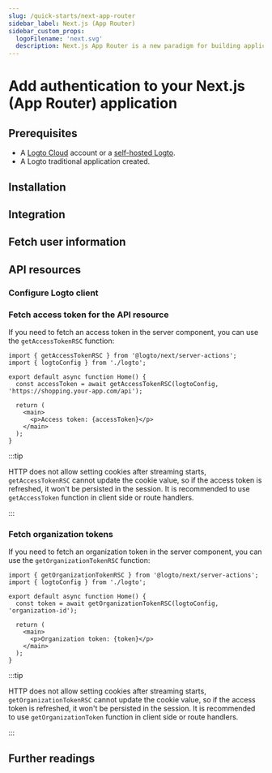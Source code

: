 ```yaml
---
slug: /quick-starts/next-app-router
sidebar_label: Next.js (App Router)
sidebar_custom_props:
  logoFilename: 'next.svg'
  description: Next.js App Router is a new paradigm for building applications using React's latest features.
---
```




# Add authentication to your Next.js (App Router) application

<GuideTip />

## Prerequisites

- A [Logto Cloud](https://cloud.logto.io) account or a [self-hosted Logto](/introduction/set-up-logto-oss).
- A Logto traditional application created.

## Installation

<Installation />

## Integration

<Integration />

## Fetch user information

<GetUserInformation />

## API resources

<ApiResourcesDescription />

### Configure Logto client

<ConfigApiResources />

### Fetch access token for the API resource

<FetchAccessTokenForApiResources />

If you need to fetch an access token in the server component, you can use the `getAccessTokenRSC` function:

```tsx title="app/page.tsx"
import { getAccessTokenRSC } from '@logto/next/server-actions';
import { logtoConfig } from './logto';

export default async function Home() {
  const accessToken = await getAccessTokenRSC(logtoConfig, 'https://shopping.your-app.com/api');

  return (
    <main>
      <p>Access token: {accessToken}</p>
    </main>
  );
}
```

:::tip

HTTP does not allow setting cookies after streaming starts, `getAccessTokenRSC` cannot update the cookie value, so if the access token is refreshed, it won't be persisted in the session. It is recommended to use `getAccessToken` function in client side or route handlers.

:::

### Fetch organization tokens

<FetchOrganizationTokenForUser />

If you need to fetch an organization token in the server component, you can use the `getOrganizationTokenRSC` function:

```tsx title="app/page.tsx"
import { getOrganizationTokenRSC } from '@logto/next/server-actions';
import { logtoConfig } from './logto';

export default async function Home() {
  const token = await getOrganizationTokenRSC(logtoConfig, 'organization-id');

  return (
    <main>
      <p>Organization token: {token}</p>
    </main>
  );
}
```

:::tip

HTTP does not allow setting cookies after streaming starts, `getOrganizationTokenRSC` cannot update the cookie value, so if the access token is refreshed, it won't be persisted in the session. It is recommended to use `getOrganizationToken` function in client side or route handlers.

:::

## Further readings

<FurtherReadings />
